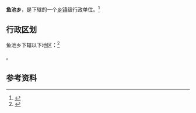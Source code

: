 {{中国乡级行政区|62/12/28/203/000}}

'''鱼池乡'''，是{{PRC admin/fullname|62/12/28/203/000|3}}下辖的一个[[乡镇|乡镇]]级行政单位。<ref>{{PRC admin/ref sgc|{{PRC admin/parent|62/12/28/203/000}}}}</ref>

== 行政区划 ==

鱼池乡下辖以下地区：<ref>{{PRC admin/ref sgc|62/12/28/203/000}}</ref>

{{PRC admin/children|62/12/28/203/000}}。

== 参考资料 ==

{{reflist}}

{{行政区划小作品}}
{{PRC admin/navcat|62/12/28/203/000}}